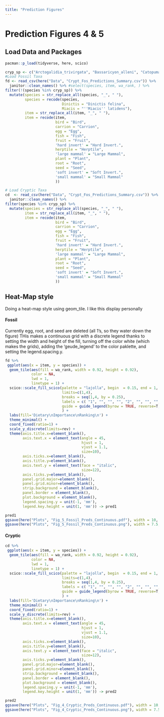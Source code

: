 ```yaml
---
title: "Prediction Figures"
---
```


# Prediction Figures 4 & 5

## Load Data and Packages  
```r
pacman::p_load(tidyverse, here, scico)

cryp_sp <- c("Arctogalidia_trivirgata", "Bassaricyon_alleni", "Catopuma_badia", "Chrotogale_owstoni", "Cynogale_bennettii", "Galidia_elegans", "Galidictis_fasciata", "Hemigalus_derbyanus", "Herpestes_brachyurus", "Mydaus_javanensis", "Paradoxurus_musanga", "Pardofelis_marmorata", "Prionodon_linsang")
#Load Fossil Taxa
fd <- read_csv(here("Data", "Crypt_Fos_Predictions_Summary.csv")) %>% 
  janitor::clean_names() %>% #select(species, item, wa_rank, ) %>% 
filter(!(species %in% cryp_sp)) %>% 
  mutate(species = str_replace_all(species, "_", " "),
         species = recode(species,
                          Dinictis = "Dinictis felina",
                          Miacis = "''Miacis'' latidens"),
         item = str_replace_all(item, "_", " "),
         item = recode(item, 
                       bird = "Bird",
                       carrion = "Carrion",
                       egg = "Egg",
                       fish = "Fish",
                       fruit = "Fruit",
                       'hard invert' = "Hard Invert.",
                       herptile = "Herptile",
                       'large mammal' = "Large Mammal",
                       plant = "Plant",
                       root = "Root",
                       seed = "Seed",
                       'soft invert' = "Soft Invert.",
                       'small mammal' = "Small Mammal"
                       ))   

# Load Cryptic Taxa
cd  <- read_csv(here("Data", "Crypt_Fos_Predictions_Summary.csv")) %>% 
  janitor::clean_names() %>% 
filter(species %in% cryp_sp) %>% 
  mutate(species = str_replace_all(species, "_", " "),
         item = str_replace_all(item, "_", " "),
         item = recode(item, 
                       bird = "Bird",
                       carrion = "Carrion",
                       egg = "Egg",
                       fish = "Fish",
                       fruit = "Fruit",
                       'hard invert' = "Hard Invert.",
                       herptile = "Herptile",
                       'large mammal' = "Large Mammal",
                       plant = "Plant",
                       root = "Root",
                       seed = "Seed",
                       'soft invert' = "Soft Invert.",
                       'small mammal' = "Small Mammal"
                       )) 

```


## Heat-Map style  

Doing a heat-map style using geom_tile. I like this display personally

#### Fossil

Currently egg, root, and seed are deleted (all 1's, so they water down the figure)
THis makes a continuous grid with a discrete legend thanks to setting the width and height of the fill, turning off the color white (which makes the grids), adding the 'geude_legend' to the color paklette, and setting the legend.spacing.y. 


```r
fd %>% 
 ggplot(aes(x = item, y = species)) + 
  geom_tile(aes(fill = wa_rank, width = 0.92, height = 0.92),
            color = NA,
            lwd = 1,
            linetype = 1) +
  scico::scale_fill_scico(palette = "lajolla", begin  = 0.15, end = 1,
                          limits=c(1,4),
                          breaks = seq(1,4, by = 0.25),
                          labels = c( "1", "", "", "", "2", "", "", "", "3", "", "","", "4"),
                          guide = guide_legend(byrow = TRUE, reverse=T, size = 2)
                          ) +
  labs(fill='Dietary\nImportance\nRanking\n') +
  theme_minimal() +
  coord_fixed(ratio=1) +
  scale_y_discrete(limits=rev) +
  theme(axis.title.x=element_blank(),
        axis.text.x = element_text(angle = 45, 
                                   hjust = 1, 
                                   vjust = 1.1,  
                                   size=10),
        axis.ticks.x=element_blank(),
        axis.title.y=element_blank(),
        axis.text.y = element_text(face = "italic", 
                                   size=12),
        axis.ticks.y=element_blank(),
        panel.grid.major=element_blank(),
        panel.grid.minor=element_blank(),
        strip.background = element_blank(),
        panel.border = element_blank(),
        plot.background = element_blank(),
        legend.spacing.y = unit(-1, 'mm'),
        legend.key.height = unit(1, 'mm')) -> pred1

pred1
ggsave(here("Plots", "Fig_5_Fossil_Preds_Continuous.pdf"), width = 10, height = 8) 
ggsave(here("Plots", "Fig_5_Fossil_Preds_Continuous.png"), width = 7.5, height = 6)
```


#### Cryptic

```r
cd %>% 
 ggplot(aes(x = item, y = species)) + 
  geom_tile(aes(fill = wa_rank, width = 0.92, height = 0.92),
            color = NA,
            lwd = 1,
            linetype = 1) +
  scico::scale_fill_scico(palette = "lajolla", begin  = 0.15, end = 1,
                          limits=c(1,4),
                          breaks = seq(1,4, by = 0.25),
                          labels = c( "1", "", "", "", "2", "", "", "", "3", "", "","", "4"),
                          guide = guide_legend(byrow = TRUE, reverse=T, size = 2)
                          ) +
  labs(fill='Dietary\nImportance\nRanking\n') +
  theme_minimal() +
  coord_fixed(ratio=1) +
  scale_y_discrete(limits=rev) +
  theme(axis.title.x=element_blank(),
        axis.text.x = element_text(angle = 45, 
                                   hjust = 1, 
                                   vjust = 1.1,  
                                   size=10),
        axis.ticks.x=element_blank(),
        axis.title.y=element_blank(),
        axis.text.y = element_text(face = "italic", 
                                   size=12),
        axis.ticks.y=element_blank(),
        panel.grid.major=element_blank(),
        panel.grid.minor=element_blank(),
        strip.background = element_blank(),
        panel.border = element_blank(),
        plot.background = element_blank(),
        legend.spacing.y = unit(-1, 'mm'),
        legend.key.height = unit(1, 'mm')) -> pred2

pred2
ggsave(here("Plots", "Fig_4_Cryptic_Preds_Continuous.pdf"), width = 10, height = 8) 
ggsave(here("Plots", "Fig_4_Cryptic_Preds_Continuous.png"), width = 7.5, height = 6)
```
